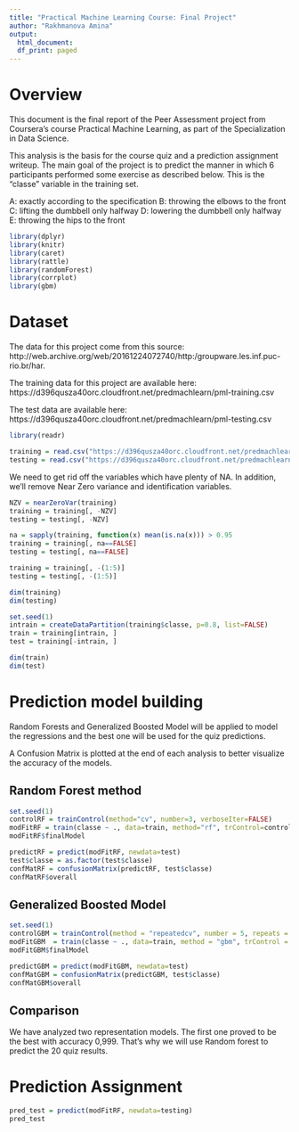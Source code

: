 ```yaml
---
title: "Practical Machine Learning Course: Final Project"
author: "Rakhmanova Amina"
output:
  html_document:
  df_print: paged
---
```


# Overview

This document is the final report of the Peer Assessment project from Coursera’s course Practical Machine Learning, as part of the Specialization in Data Science. 

This analysis is the basis for the course quiz and a prediction assignment writeup. The main goal of the project is to predict the manner in which 6 participants performed some exercise as described below. This is the “classe” variable in the training set. 

  A: exactly according to the specification
  B: throwing the elbows to the front
  C: lifting the dumbbell only halfway
  D: lowering the dumbbell only halfway 
  E: throwing the hips to the front

```r
library(dplyr)
library(knitr)
library(caret)
library(rattle)
library(randomForest)
library(corrplot)
library(gbm)
```


# Dataset

The data for this project come from this source: http://web.archive.org/web/20161224072740/http:/groupware.les.inf.puc-rio.br/har.

The training data for this project are available here: https://d396qusza40orc.cloudfront.net/predmachlearn/pml-training.csv 

The test data are available here: https://d396qusza40orc.cloudfront.net/predmachlearn/pml-testing.csv

```r
library(readr)

training = read.csv("https://d396qusza40orc.cloudfront.net/predmachlearn/pml-training.csv")
testing = read.csv("https://d396qusza40orc.cloudfront.net/predmachlearn/pml-testing.csv")
```

We need to get rid off the variables which have plenty of NA. In addition, we'll remove  Near Zero variance and identification variables.

```r
NZV = nearZeroVar(training)
training = training[, -NZV]
testing = testing[, -NZV]

na = sapply(training, function(x) mean(is.na(x))) > 0.95
training = training[, na==FALSE]
testing = testing[, na==FALSE]

training = training[, -(1:5)]
testing = testing[, -(1:5)]

dim(training)
dim(testing)
```

```r
set.seed(1)
intrain = createDataPartition(training$classe, p=0.8, list=FALSE)
train = training[intrain, ]
test = training[-intrain, ]

dim(train)
dim(test)
```


# Prediction model building

Random Forests and Generalized Boosted Model will be applied to model the regressions and the best one will be used for the quiz predictions. 

A Confusion Matrix is plotted at the end of each analysis to better visualize the accuracy of the models.

## Random Forest method

```r
set.seed(1)
controlRF = trainControl(method="cv", number=3, verboseIter=FALSE)
modFitRF = train(classe ~ ., data=train, method="rf", trControl=controlRF)
modFitRF$finalModel
```

```r
predictRF = predict(modFitRF, newdata=test)
test$classe = as.factor(test$classe)
confMatRF = confusionMatrix(predictRF, test$classe)
confMatRF$overall
```


## Generalized Boosted Model 

```r
set.seed(1)
controlGBM = trainControl(method = "repeatedcv", number = 5, repeats = 1)
modFitGBM  = train(classe ~ ., data=train, method = "gbm", trControl = controlGBM, verbose = FALSE)
modFitGBM$finalModel
```

```r
predictGBM = predict(modFitGBM, newdata=test)
confMatGBM = confusionMatrix(predictGBM, test$classe)
confMatGBM$overall
```


## Comparison

We have analyzed two representation models. The first one proved to be the best with accuracy 0,999. That's why we will use Random forest to predict the 20 quiz results.


# Prediction Assignment

```r
pred_test = predict(modFitRF, newdata=testing)
pred_test
```
